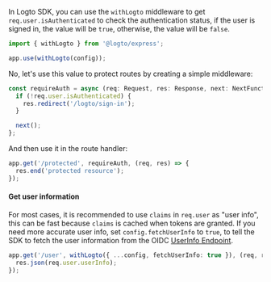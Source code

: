 In Logto SDK, you can use the `withLogto` middleware to get `req.user.isAuthenticated` to check the authentication status, if the user is signed in, the value will be `true`, otherwise, the value will be `false`.

```ts
import { withLogto } from '@logto/express';

app.use(withLogto(config));
```

No, let's use this value to protect routes by creating a simple middleware:

```ts
const requireAuth = async (req: Request, res: Response, next: NextFunction) => {
  if (!req.user.isAuthenticated) {
    res.redirect('/logto/sign-in');
  }

  next();
};
```

And then use it in the route handler:

```ts
app.get('/protected', requireAuth, (req, res) => {
  res.end('protected resource');
});
```

#### Get user information

For most cases, it is recommended to use `claims` in `req.user` as "user info", this can be fast because `claims` is cached when tokens are granted. If you need more accurate user info, set `config.fetchUserInfo` to `true`, to tell the SDK to fetch the user information from the OIDC [UserInfo Endpoint](https://openid.net/specs/openid-connect-core-1_0.html#UserInfo).

```ts
app.get('/user', withLogto({ ...config, fetchUserInfo: true }), (req, res) => {
  res.json(req.user.userInfo);
});
```
